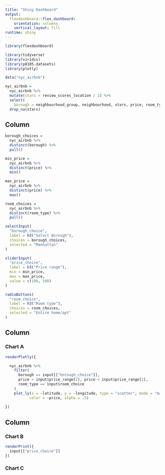 ```yaml
---
title: "Shiny Dashboard"
output: 
  flexdashboard::flex_dashboard:
    orientation: columns
    vertical_layout: fill
runtime: shiny
---
```


```r
library(flexdashboard)

library(tidyverse)
library(viridis)
library(p8105.datasets)
library(plotly)
```

```r
data("nyc_airbnb")

nyc_airbnb = 
  nyc_airbnb %>% 
  mutate(stars = review_scores_location / 2) %>% 
  select(
    borough = neighbourhood_group, neighbourhood, stars, price, room_type, lat, long) %>% 
  drop_na(stars)
```


Column {.sidebar}
-----------------------------------------------------------------------

```r
borough_choices = 
  nyc_airbnb %>% 
  distinct(borough) %>% 
  pull()

min_price = 
  nyc_airbnb %>% 
  distinct(price) %>% 
  min()

max_price = 
  nyc_airbnb %>% 
  distinct(price) %>% 
  max()

room_choices = 
  nyc_airbnb %>% 
  distinct(room_type) %>% 
  pull()

selectInput(
  "borough_choice",
  label = h3("Select Borough"),
  choices = borough_choices,
  selected = "Manhattan"
)

sliderInput(
  "price_choice",
  label = h3("Price range"),
  min = min_price,
  max = max_price,
  value = c(100, 500)
)

radioButtons(
  "room_choice",
  label = h3("Room type"),
  choices = room_choices,
  selected = "Entire home/apt"
)

```

Column {data-width=650}
-----------------------------------------------------------------------

### Chart A

```r
renderPlotly({

  nyc_airbnb %>% 
    filter(
      borough == input[["borough_choice"]],
      price > input$price_range[1], price < input$price_range[2],
      room_type == input$room_choice
    )
    plot_ly(x = ~latitude, y = ~longitude, type = "scatter", mode = "markers",
           color = ~price, alpha = .5)
  
})


```

Column {data-width=350}
-----------------------------------------------------------------------

### Chart B

```r
renderPrint({
  input[["price_choice"]]
})
```

### Chart C

```r

```


